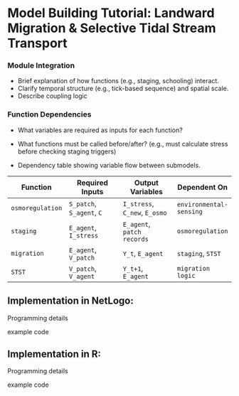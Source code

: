 # Model Building Tutorial: Landward Migration & Selective Tidal Stream Transport

### Module Integration

-   Brief explanation of how functions (e.g., staging, schooling) interact.
-   Clarify temporal structure (e.g., tick-based sequence) and spatial scale.
-   Describe coupling logic

### Function Dependencies

-   What variables are required as inputs for each function?

-   What functions must be called before/after? (e.g., must calculate stress before checking staging triggers)

-   Dependency table showing variable flow between submodels.

| Function | Required Inputs | Output Variables | Dependent On |
|----|----|----|----|
| `osmoregulation` | `S_patch`, `S_agent`, `C` | `I_stress`, `C_new`, `E_osmo` | `environmental-sensing` |
| `staging` | `E_agent`, `I_stress` | `E_agent`, `patch records` | `osmoregulation` |
| `migration` | `E_agent`, `V_patch` | `Y_t`, `E_agent` | `staging`, `STST` |
| `STST` | `V_patch`, `V_agent` | `Y_t+1`, `E_agent` | `migration logic` |

## Implementation in NetLogo:

Programming details

example code

## Implementation in R:

Programming details

example code

